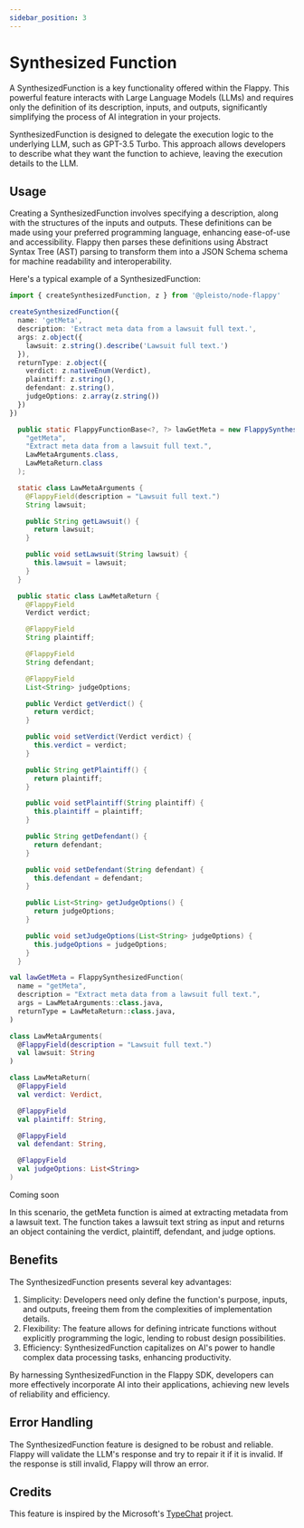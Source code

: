 ```yaml
---
sidebar_position: 3
---
```


# Synthesized Function

A SynthesizedFunction is a key functionality offered within the Flappy. This powerful feature interacts with Large Language Models (LLMs) and requires only the definition of its description, inputs, and outputs, significantly simplifying the process of AI integration in your projects.

SynthesizedFunction is designed to delegate the execution logic to the underlying LLM, such as GPT-3.5 Turbo. This approach allows developers to describe what they want the function to achieve, leaving the execution details to the LLM.

## Usage

Creating a SynthesizedFunction involves specifying a description, along with the structures of the inputs and outputs. These definitions can be made using your preferred programming language, enhancing ease-of-use and accessibility. Flappy then parses these definitions using Abstract Syntax Tree (AST) parsing to transform them into a JSON Schema schema for machine readability and interoperability.

Here's a typical example of a SynthesizedFunction:

<Tabs>
  <TabItem value="nodejs" label="NodeJS (TypeScript)" default>

```ts
import { createSynthesizedFunction, z } from '@pleisto/node-flappy'

createSynthesizedFunction({
  name: 'getMeta',
  description: 'Extract meta data from a lawsuit full text.',
  args: z.object({
    lawsuit: z.string().describe('Lawsuit full text.')
  }),
  returnType: z.object({
    verdict: z.nativeEnum(Verdict),
    plaintiff: z.string(),
    defendant: z.string(),
    judgeOptions: z.array(z.string())
  })
})
```

  </TabItem>
  <TabItem value="java" label="Java" default>

```java
  public static FlappyFunctionBase<?, ?> lawGetMeta = new FlappySynthesizedFunction(
    "getMeta",
    "Extract meta data from a lawsuit full text.",
    LawMetaArguments.class,
    LawMetaReturn.class
  );

  static class LawMetaArguments {
    @FlappyField(description = "Lawsuit full text.")
    String lawsuit;

    public String getLawsuit() {
      return lawsuit;
    }

    public void setLawsuit(String lawsuit) {
      this.lawsuit = lawsuit;
    }
  }

  public static class LawMetaReturn {
    @FlappyField
    Verdict verdict;

    @FlappyField
    String plaintiff;

    @FlappyField
    String defendant;

    @FlappyField
    List<String> judgeOptions;

    public Verdict getVerdict() {
      return verdict;
    }

    public void setVerdict(Verdict verdict) {
      this.verdict = verdict;
    }

    public String getPlaintiff() {
      return plaintiff;
    }

    public void setPlaintiff(String plaintiff) {
      this.plaintiff = plaintiff;
    }

    public String getDefendant() {
      return defendant;
    }

    public void setDefendant(String defendant) {
      this.defendant = defendant;
    }

    public List<String> getJudgeOptions() {
      return judgeOptions;
    }

    public void setJudgeOptions(List<String> judgeOptions) {
      this.judgeOptions = judgeOptions;
    }
  }
```

  </TabItem>
  <TabItem value="kotlin" label="Kotlin" default>

```kotlin
val lawGetMeta = FlappySynthesizedFunction(
  name = "getMeta",
  description = "Extract meta data from a lawsuit full text.",
  args = LawMetaArguments::class.java,
  returnType = LawMetaReturn::class.java,
)

class LawMetaArguments(
  @FlappyField(description = "Lawsuit full text.")
  val lawsuit: String
)

class LawMetaReturn(
  @FlappyField
  val verdict: Verdict,

  @FlappyField
  val plaintiff: String,

  @FlappyField
  val defendant: String,

  @FlappyField
  val judgeOptions: List<String>
)
```

  </TabItem>
  <TabItem value="csharp" label="C#" default>
    Coming soon
  </TabItem>
</Tabs>

In this scenario, the getMeta function is aimed at extracting metadata from a lawsuit text. The function takes a lawsuit text string as input and returns an object containing the verdict, plaintiff, defendant, and judge options.

## Benefits

The SynthesizedFunction presents several key advantages:

1. Simplicity: Developers need only define the function's purpose, inputs, and outputs, freeing them from the complexities of implementation details.
2. Flexibility: The feature allows for defining intricate functions without explicitly programming the logic, lending to robust design possibilities.
3. Efficiency: SynthesizedFunction capitalizes on AI's power to handle complex data processing tasks, enhancing productivity.

By harnessing SynthesizedFunction in the Flappy SDK, developers can more effectively incorporate AI into their applications, achieving new levels of reliability and efficiency.

## Error Handling

The SynthesizedFunction feature is designed to be robust and reliable. Flappy will validate the LLM's response and try to repair it if it is invalid. If the response is still invalid, Flappy will throw an error.

## Credits

This feature is inspired by the Microsoft's [TypeChat](https://github.com/microsoft/TypeChat) project.
